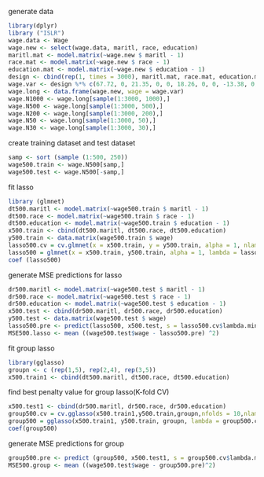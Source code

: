 
generate data
```r
library(dplyr)
library ("ISLR")
wage.data <- Wage
wage.new <- select(wage.data, maritl, race, education)
maritl.mat <- model.matrix(~wage.new $ maritl - 1)
race.mat <- model.matrix(~wage.new $ race - 1)
education.mat <- model.matrix(~wage.new $ education - 1)
design <- cbind(rep(1, times = 3000), maritl.mat, race.mat, education.mat)
wage.var <- design %*% c(67.72, 0, 21.35, 0, 0, 18.26, 0, 0, -13.38, 0, 0, 0, 0, 45.02, 65.09)+rnorm(3000, 0, 10)
wage.long <- data.frame(wage.new, wage = wage.var)
wage.N1000 <- wage.long[sample(1:3000, 1000),]
wage.N500 <- wage.long[sample(1:3000, 500),]
wage.N200 <- wage.long[sample(1:3000, 200),]
wage.N50 <- wage.long[sample(1:3000, 50),]
wage.N30 <- wage.long[sample(1:3000, 30),]
```

create training dataset and test dataset

```r
samp <- sort (sample (1:500, 250))
wage500.train <- wage.N500[samp,]
wage500.test <- wage.N500[-samp,]
```

fit lasso

```r
library (glmnet)
dt500.maritl <- model.matrix(~wage500.train $ maritl - 1)
dt500.race <- model.matrix(~wage500.train $ race - 1)
dt500.education <- model.matrix(~wage500.train $ education - 1)
x500.train <- cbind(dt500.maritl, dt500.race, dt500.education)
y500.train <- data.matrix(wage500.train $ wage)
lasso500.cv = cv.glmnet(x = x500.train, y = y500.train, alpha = 1, nlambda = 1000)
lasso500 = glmnet(x = x500.train, y500.train, alpha = 1, lambda = lasso500.cv$lambda.min, intercept = FALSE)
coef (lasso500)
```

generate MSE predictions for lasso

```r
dr500.maritl <- model.matrix(~wage500.test $ maritl - 1)
dr500.race <- model.matrix(~wage500.test $ race - 1)
dr500.education <- model.matrix(~wage500.test $ education - 1)
x500.test <- cbind(dr500.maritl, dr500.race, dr500.education)
y500.test <- data.matrix(wage500.test $ wage)
lasso500.pre <- predict(lasso500, x500.test, s = lasso500.cv$lambda.min)
MSE500.lasso <- mean ((wage500.test$wage - lasso500.pre) ^2)
```

fit group lasso

```r
library(gglasso)
groupn <- c (rep(1,5), rep(2,4), rep(3,5))
x500.train1 <- cbind(dt500.maritl, dt500.race, dt500.education)
```

find best penalty value for group lasso(K-fold CV)

```r
x500.test1 <- cbind(dr500.maritl, dr500.race, dr500.education)
group500.cv = cv.gglasso(x500.train1,y500.train,groupn,nfolds = 10,nlambda = 1000)
group500 = gglasso(x500.train1, y500.train, groupn, lambda = group500.cv$lambda.min, intercept=FALSE)
coef(group500)
```

generate MSE predictions for group

```r
group500.pre <- predict (group500, x500.test1, s = group500.cv$lambda.min)
MSE500.group <- mean ((wage500.test$wage - group500.pre)^2)
```

